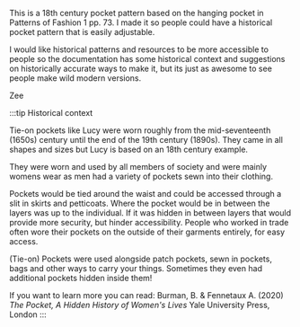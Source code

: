 This is a 18th century pocket pattern based on the hanging pocket in Patterns
of Fashion 1 pp. 73. I made it so people could have a historical pocket pattern
that is easily adjustable.

I would like historical patterns and resources to be more accessible to people
so the documentation has some historical context and suggestions on
historically accurate ways to make it, but its just as awesome to see people
make wild modern versions.

Zee

:::tip Historical context

Tie-on pockets like Lucy were worn roughly from the mid-seventeenth (1650s)
century until the end of the 19th century (1890s). They came in all shapes and
sizes but Lucy is based on an 18th century example.

They were worn and used by all members of society and were mainly womens wear
as men had a variety of pockets sewn into their clothing.

Pockets would be tied around the waist and could be accessed through a slit in
skirts and petticoats. Where the pocket would be in between the layers was up
to the individual. If it was hidden in between layers that would provide more
security, but hinder accessibility. People who worked in trade often wore their
pockets on the outside of their garments entirely, for easy access.

(Tie-on) Pockets were used alongside patch pockets, sewn in pockets, bags and
other ways to carry your things. Sometimes they even had additional pockets
hidden inside them!

If you want to learn more you can read: Burman, B. & Fennetaux A. (2020) _The
Pocket, A Hidden History of Women's Lives_ Yale University Press, London
:::
